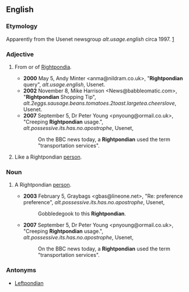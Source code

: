 ==English==
===Etymology===
Apparently from the Usenet newsgroup ''alt.usage.english'' circa 1997. [http://groups.google.com/group/alt.usage.english/browse_frm/thread/f0a61071e7d33b56]
===Adjective===
{{en-adj}}
#{{slang}} From or of [[Rightpondia]].
#*'''2000''' May 5, Andy Minter <anma@nildram.co.uk>, "'''Rightpondian''' query", ''alt.usage.english'', Usenet.
#*'''2002''' November 8, Mike Harrison <News@babbleomatic.com>, "'''Rightpondian''' Shopping Tip", ''alt.2eggs.sausage.beans.tomatoes.2toast.largetea.cheerslove'', Usenet.
#*'''2007''' September 5, Dr Peter Young <pnyoung@ormail.co.uk>, "Creeping '''Rightpondian''' usage.", ''alt.possessive.its.has.no.apostrophe'', Usenet,
#*:On the BBC news today, a '''Rightpondian''' used the term "transportation services".
#{{slang}} Like a Rightpondian [[person]].
===Noun===
{{en-noun|s}}
#{{slang}} A Rightpondian [[person]].
#*'''2003''' February 5, Graybags <gbas@lineone.net>, "Re: preference preference", ''alt.possessive.its.has.no.apostrophe'', Usenet,
#*:Gobbledegook to this '''Rightpondian'''.
#*'''2007''' September 5, Dr Peter Young <pnyoung@ormail.co.uk>, "Creeping '''Rightpondian''' usage.", ''alt.possessive.its.has.no.apostrophe'', Usenet,
#*:On the BBC news today, a '''Rightpondian''' used the term "transportation services".
===Antonyms===
*[[Leftpondian]]